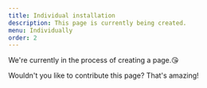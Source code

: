 ```yaml
---
title: Individual installation
description: This page is currently being created.
menu: Individually
order: 2
---
```


We're currently in the process of creating a page.😘

Wouldn't you like to contribute this page? That's amazing!
